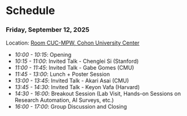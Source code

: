 # Schedule 

### Friday, September 12, 2025

Location: [Room CUC-MPW, Cohon University Center](https://www.cmu.edu/cohon-university-center/images/floor-plans/CUC_2.pdf)

- _10:00 - 10:15_: Opening
- _10:15 - 11:00_: Invited Talk - Chenglei Si (Stanford)
- _11:00 - 11:45_: Invited Talk - Gabe Gomes (CMU)
- _11:45 - 13:00_: Lunch + Poster Session
- _13:00 - 13:45_: Invited Talk - Akari Asai (CMU)
- _13:45 - 14:30_: Invited Talk - Keyon Vafa (Harvard)
- _14:30 - 16:00_: Breakout Session (Lab Visit, Hands-on Sessions on Research Automation, AI Surveys, etc.)
- _16:00 - 17:00_: Group Discussion and Closing

